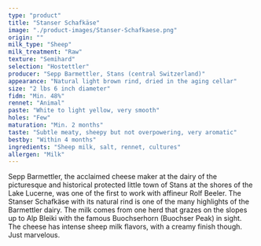 ```yaml
---
type: "product"
title: "Stanser Schafkäse"
image: "./product-images/Stanser-Schafkaese.png"
origin: ""
milk_type: "Sheep"
milk_treatment: "Raw"
texture: "Semihard"
selection: "Hostettler"
producer: "Sepp Barmettler, Stans (central Switzerland)"
appearance: "Natural light brown rind, dried in the aging cellar"
size: "2 lbs 6 inch diameter"
fidm: "Min. 48%"
rennet: "Animal"
paste: "White to light yellow, very smooth"
holes: "Few"
maturation: "Min. 2 months"
taste: "Subtle meaty, sheepy but not overpowering, very aromatic"
bestby: "Within 4 months"
ingredients: "Sheep milk, salt, rennet, cultures"
allergen: "Milk"
---
```


Sepp Barmettler, the acclaimed cheese maker at the dairy of the picturesque and historical protected little town of Stans at the shores of the Lake Lucerne, was one of the first to work with affineur Rolf Beeler. The Stanser Schafkäse with its natural rind is one of the many highlights of the Barmettler dairy. The milk comes from one herd that grazes on the slopes up to Alp Bleiki with the famous Buochserhorn (Buochser Peak) in sight. The cheese has intense sheep milk flavors, with a creamy finish though. Just marvelous.